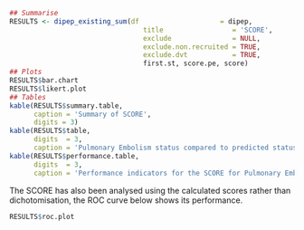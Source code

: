 ```r
## Summarise
RESULTS <- dipep_existing_sum(df                    = dipep,
                                 title                 = 'SCORE',
                                 exclude               = NULL,
                                 exclude.non.recruited = TRUE,
                                 exclude.dvt           = TRUE,
                                 first.st, score.pe, score)
## Plots
RESULTS$bar.chart
RESULTS$likert.plot
## Tables
kable(RESULTS$summary.table,
      caption = 'Summary of SCORE',
      digits = 3)
kable(RESULTS$table,
      digits  = 3,
      caption = 'Pulmonary Embolism status compared to predicted status based on SCORE.')
kable(RESULTS$performance.table,
      digits  = 3,
      caption = 'Performance indicators for the SCORE for Pulmonary Embolism applied retrospectively to the DiPEP data.')

```

The SCORE has also been analysed using the calculated scores rather than dichotomisation, the ROC curve below shows its performance.

```r
RESULTS$roc.plot

```
